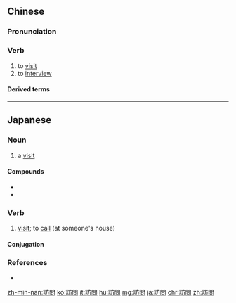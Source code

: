 {{also|访问}}
==Chinese==
{{zh-forms|s=访问}}

===Pronunciation===
{{zh-pron
|m=fǎngwèn
|c=fong2 man6
|h=pfs=fóng-mun
|mn=hóng-būn/xm,twv:hóng-mn̄g/zz:hóng-mūi
|ma=y
|cat=v
}}

===Verb===
{{zh-verb}}

# to [[visit]]
# to [[interview]]

====Derived terms====
{{zh-der|訪問學者}}

{{zh-cat|Beginning}}

----

==Japanese==
{{ja-kanjitab|ほう|もん|yomi=on}}

===Noun===
{{ja-noun|ほうもん}}

# a [[visit]]

====Compounds====
* {{ja-r|訪問着|ほうもんぎ}}
* {{ja-r|訪問客|ほうもんきゃく}}

===Verb===
{{ja-verb-suru|ほうもん}}

# [[visit]]; to [[call]] (at someone's house)

====Conjugation====
{{ja-suru|ほうもん}}

===References===
* {{R:Shogakukan}}

[[zh-min-nan:訪問]]
[[ko:訪問]]
[[it:訪問]]
[[hu:訪問]]
[[mg:訪問]]
[[ja:訪問]]
[[chr:訪問]]
[[zh:訪問]]